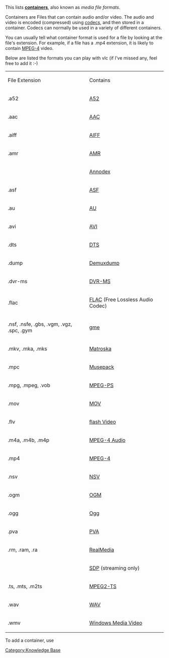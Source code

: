 {{See also|MPEG-2#Container_formats|l1=MPEG-2 &sect; Container formats (TS and PS)}}
{{wikipedia|Comparison of container formats}}
This lists '''[[container]]s''', also known as ''media file formats''.

Containers are Files that can contain audio and/or video. The audio and video is encoded (compressed) using [[codecs]], and then stored in a container. Codecs can normally be used in a variety of different containers.

You can usually tell what container format is used for a file by looking at the file's extension. For example, if a file has a .mp4 extension, it is likely to contain [[MPEG-4]] video.

Below are listed the formats you can play with vlc (if I've missed any, feel free to add it :-)

{|
|File Extension
|Contains
|-
| .a52
|[[A52]]
|-
|.aac
|[[AAC]]
|-
|.aiff
|[[AIFF]]
|-
|.amr
|[[AMR]]
|-
|
|[[Annodex]]
|-
|.asf
|[[ASF]]
|-
|.au
|[[AU]]
|-
|.avi
|[[AVI]]
|-
|.dts
|[[DTS]]
|-
|.dump
|[[Demuxdump]]
|-
|.dvr-ms
|[[DVR-MS]]
|-
|.flac
|[[FLAC]] (Free Lossless Audio Codec)
|-
|.nsf, .nsfe, .gbs, .vgm, .vgz, .spc, .gym
| [[gme]]
|-
|.mkv, .mka, .mks
|[[Matroska]]
|-
|.mpc
|[[Musepack]]
|-
|.mpg, .mpeg, .vob
|[[MPEG-PS]]
|-
|.mov
|[[MOV]]
|-
|.flv
|[[flash Video]]
|-
|.m4a, .m4b, .m4p
|[[.m4a|MPEG-4 Audio]]
|-
|.mp4
|[[MP4|MPEG-4]]
|-
|.nsv
|[[NSV]]
|-
|.ogm
|[[OGM]]
|-
|.ogg
|[[Ogg]]
|-
|.pva
|[[PVA]]
|-
|.rm, .ram, .ra
|[[RealMedia]]
|-
|
|[[SDP]] (streaming only)
|-
|.ts, .mts, .m2ts
|[[TS|MPEG2-TS]]
|-
|.wav
|[[WAV]]
|-
|.wmv
|[[Windows Media Video]]
|}

To add a container, use '''{{tl|mux}}'''

[[Category:Knowledge Base]]